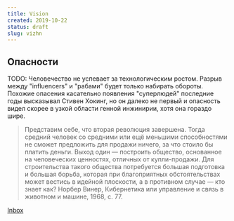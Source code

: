 ```yaml
---
title: Vision
created: 2019-10-22
status: draft
slug: vizhn
---
```


## Опасности

TODO: Человечество не успевает за технологическим ростом. Разрыв между "influencers" и "рабами" будет только набирать обороты. Похожие опасения касательно появления "суперлюдей" последние годы высказывал Стивен Хокинг, но он далеко не первый и опасность видел скорее в узкой области генной инжинирии, хотя
она гораздо шире.

> Представим себе, что вторая революция завершена. Тогда средний человек со средними или ещё меньшими способностями не сможет предложить для продажи ничего, за что стоило бы платить деньги. Выход один — построить общество, основанное на человеческих ценностях, отличных от купли-продажи. Для строительства такого общества потребуется большая подготовка и большая борьба, которая при благоприятных обстоятельствах может вестись в идейной плоскости, а в противном случае — кто знает как? Норбер Винер, Кибернетика или управление и связь в животном и машине, 1968, с. 77.

[Inbox](/vision/inbox)

